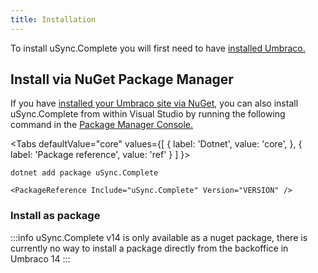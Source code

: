 ```yaml
---
title: Installation
---
```


To install uSync.Complete you will first need to have [installed Umbraco.](https://our.umbraco.com/documentation/Fundamentals/Setup/Install/)


## Install via NuGet Package Manager 
If you have [installed your Umbraco site via NuGet](https://our.umbraco.com/documentation/Fundamentals/Setup/Install/install-umbraco-with-nuget), you can also install uSync.Complete from within Visual Studio by running the following command in the [Package Manager Console.](https://docs.microsoft.com/en-us/nuget/consume-packages/install-use-packages-powershell)



<Tabs
  defaultValue="core"
  values={[
    { label: 'Dotnet', value: 'core', },
    { label: 'Package reference', value: 'ref' }
  ]
}>
<TabItem value="core">

```cli
dotnet add package uSync.Complete
```

</TabItem>
<TabItem value="ref">

```cli
<PackageReference Include="uSync.Complete" Version="VERSION" />
```

</TabItem>
</Tabs>

### Install as package
:::info
uSync.Complete v14 is only available as a nuget package, there is currently no way to install a package directly from the backoffice in Umbraco 14 
:::
